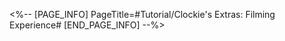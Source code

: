 <%-- [PAGE_INFO]
PageTitle=#Tutorial/Clockie's Extras: Filming Experience#
[END_PAGE_INFO] --%>
{{Tutorial
|sort      = 609501
|title     = Clockie's Extras: Filming Experience
|subtitle  = 
|type      = Adventure
|about     = 
|image1    = Tutorial Clockie's Extras Filming Experience 1.png{{subst:void|<!--$UPLOAD:<<SpriteOutput/TutorialPic/TutorialPage_609501.png>-<Tutorial Clockie's Extras Filming Experience 1.png>>}}
|text1     = The Clockie's Extras filming experience event now has more available activities. Guests are welcome to try them out!
}}